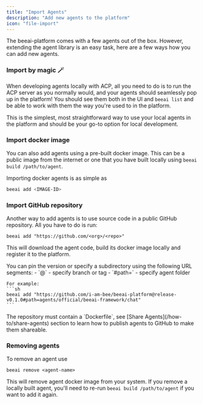 ```yaml
---
title: "Import Agents"
description: "Add new agents to the platform"
icon: "file-import"
---
```


The beeai-platform comes with a few agents out of the box. However, extending the agent library is an easy task,
here are a few ways how you can add new agents.


### Import by magic 🪄
When developing agents locally with ACP, all you need to do is to run the ACP server as you normally would, and your
agents should seamlessly pop up in the platform! You should see them both in the UI and `beeai list` and be able to
work with them the way you're used to in the platform.

This is the simplest, most straightforward way to use your local agents in the platform and should be your go-to option
for local development.


### Import docker image
You can also add agents using a pre-built docker image. This can be a public image from the internet or one that you
have built locally using `beeai build /path/to/agent`.

Importing docker agents is as simple as
```sh
beeai add <IMAGE-ID>
```


### Import GitHub repository
Another way to add agents is to use source code in a public GitHub repository. All you have to do is run:
```
beeai add "https://github.com/<org>/<repo>"
```
This will download the agent code, build its docker image locally and register it to the platform.

<Tip>
    You can pin the version or specify a subdirectory using the following URL segments:
    - `@<version>` - specify branch or tag
    - `#path=</sub/directory>` - specify agent folder

    For example:
    ```sh
    beeai add "https://github.com/i-am-bee/beeai-platform@release-v0.1.0#path=agents/official/beeai-framework/chat"
    ```
</Tip>

<Warning>
    The repository must contain a `Dockerfile`, see [Share Agents](/how-to/share-agents) section to learn how to publish
    agents to GitHub to make them shareable.
</Warning>


### Removing agents

To remove an agent use
```
beeai remove <agent-name>
```
This will remove agent docker image from your system. If you remove a locally built agent, you'll need to re-run
`beeai build /path/to/agent` if you want to add it again.